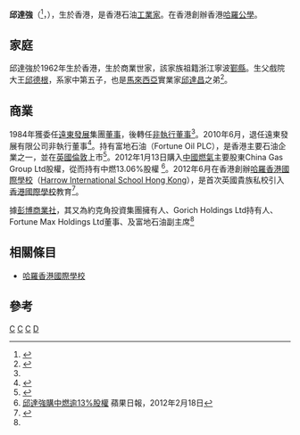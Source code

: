 '''邱達強'''（{{lang-en|Chiu Tat Jung Daniel}}<ref name="Dan Bloomberg">{{cite news |title=邱達強 |url=http://www.bloomberg.com/profiles/people/14011111-tat-jung-chiu |author=Bloomberg Business |accessdate=2015-12-20 |archive-date=2016-03-08 |archive-url=https://web.archive.org/web/20160308084553/http://www.bloomberg.com/profiles/people/14011111-tat-jung-chiu |dead-url=no }}</ref>，{{bd|1962年|}}），生於香港，是香港石油[[工業家|工業家]]。在香港創辦香港[[哈羅公學|哈羅公學]]。

==家庭==
邱達強於1962年生於香港，生於商業世家，該家族祖籍浙江寧波[[鄞縣|鄞縣]]。生父戲院大王[[邱德根|邱德根]]，系家中第五子，也是[[馬來西亞|馬來西亞]]實業家[[邱達昌|邱達昌]]之弟<ref name="Dan">{{cite news |title=邱達強 |url=http://www.quamnet.com/peopleSearchDetail.action?ppId=424 |author=資訊中心 |publisher=Quamnet.com 華富財經 }}{{Dead link|date=2020年6月 |bot=InternetArchiveBot |fix-attempted=yes }}</ref>。

==商業==
1984年獲委任[[遠東發展|遠東發展]]集團[[董事|董事]]，後轉任[[非執行董事|非執行董事]]<ref name="Dan"/>。2010年6月，退任遠東發展有限公司非執行董事<ref>{{cite news |title=远东控股非执董邱达强及邱美琪退任 |url=http://money.163.com/10/0608/15/68LT0FM9002529IR.html |author=阿思达克 |publisher=網易財經 |date=2010-06-08 |access-date=2015-12-20 |archive-url=https://web.archive.org/web/20160915032329/http://money.163.com/10/0608/15/68LT0FM9002529IR.html |archive-date=2016-09-15 |dead-url=yes }}</ref>。持有富地石油（Fortune Oil PLC），是香港主要石油企業之一，並在[[英國|英國]][[倫敦|倫敦]]上市<ref>{{cite news |title=邱達強、糖王財團入股逾2%中燃收購戰現攔路虎 |url=http://hk.apple.nextmedia.com/financeestate/art/20111230/15937726 |author=蘋果日報 |publisher=財經地產 |date=2011年12月30日 |accessdate=2015年12月20日 |archive-date=2015年12月22日 |archive-url=https://web.archive.org/web/20151222112051/http://hk.apple.nextmedia.com/financeestate/art/20111230/15937726 |dead-url=no }}</ref>。2012年1月13日購入[[中國燃氣|中國燃氣]]主要股東China Gas Group Ltd股權，從而持有中燃13.06%股權 <ref>[http://hk.apple.nextmedia.com/financeestate/art/20120218/16081085 邱達強購中燃逾13%股權] {{Wayback|url=http://hk.apple.nextmedia.com/financeestate/art/20120218/16081085 |date=20151222094247 }} 蘋果日報，2012年2月18日</ref>。2012年6月在香港創辦[[哈羅香港國際學校|哈羅香港國際學校]]（[[Harrow_International_School_Hong_Kong|Harrow International School Hong Kong]]），是首次英國貴族私校引入[[香港國際學校|香港國際學校]]教育<ref>{{cite news |title=哈羅成功由英國登陸本港 |url=http://the-sun.on.cc/cnt/news/20120608/00407_006.html |author=香港太陽報 |publisher=要聞港聞 |date=2012年06月08日(五) |accessdate=2015年12月20日 |archive-date=2016年3月5日 |archive-url=https://web.archive.org/web/20160305135243/http://the-sun.on.cc/cnt/news/20120608/00407_006.html |dead-url=no }}</ref>。

據[[彭博新聞社|彭博商業社]]，其又為約克角投資集團擁有人、Gorich Holdings Ltd持有人、Fortune Max Holdings Ltd董事、及富地石油副主席<ref name="Dan Bloomberg"/>

==相關條目==
* [[哈羅香港國際學校|哈羅香港國際學校]]

==參考==
{{reflist|3}}

{{遠東發展}}
[[Category:香港商人|C]]
[[Category:香港寧波人|C]]
[[Category:香港教育家|C]]
[[Category:邱德根家族|D]]